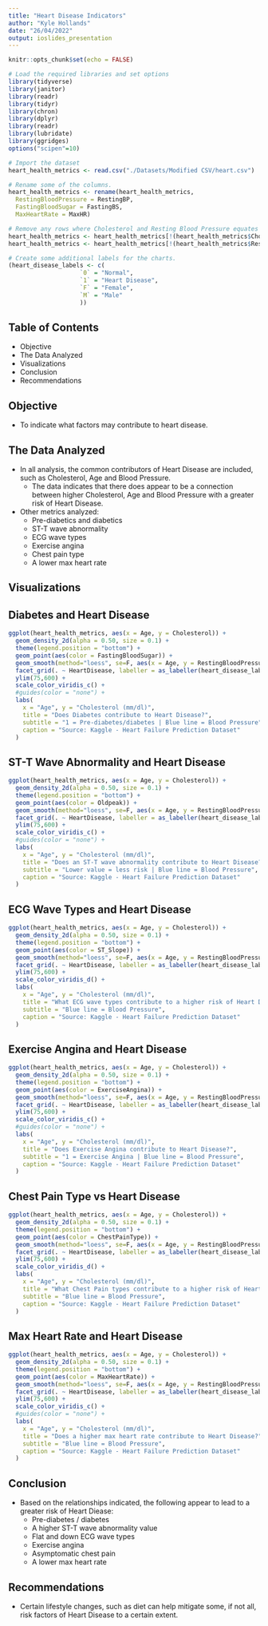 ```yaml
---
title: "Heart Disease Indicators"
author: "Kyle Hollands"
date: "26/04/2022"
output: ioslides_presentation
---
```


```r
knitr::opts_chunk$set(echo = FALSE)
```

```r
# Load the required libraries and set options
library(tidyverse)
library(janitor)
library(readr)
library(tidyr)
library(chron)
library(dplyr)
library(readr)
library(lubridate)
library(ggridges)
options("scipen"=10)

# Import the dataset
heart_health_metrics <- read.csv("./Datasets/Modified CSV/heart.csv")

# Rename some of the columns.
heart_health_metrics <- rename(heart_health_metrics,
  RestingBloodPressure = RestingBP,
  FastingBloodSugar = FastingBS,
  MaxHeartRate = MaxHR)

# Remove any rows where Cholesterol and Resting Blood Pressure equates to 0.
heart_health_metrics <- heart_health_metrics[!(heart_health_metrics$Cholesterol <= 0),]
heart_health_metrics <- heart_health_metrics[!(heart_health_metrics$RestingBloodPressure <= 0),]

# Create some additional labels for the charts.
(heart_disease_labels <- c(
                    `0` = "Normal",
                    `1` = "Heart Disease",
                    `F` = "Female",
                    `M` = "Male"
                    ))
```

## Table of Contents

- Objective
- The Data Analyzed
- Visualizations
- Conclusion
- Recommendations

## Objective

- To indicate what factors may contribute to heart disease.

## The Data Analyzed
- In all analysis, the common contributors of Heart Disease are included, such as Cholesterol, Age and Blood Pressure.
    - The data indicates that there does appear to be a connection between higher Cholesterol, Age and Blood Pressure with a greater risk of Heart Disease.

- Other metrics analyzed:
    - Pre-diabetics and diabetics
    - ST-T wave abnormality
    - ECG wave types
    - Exercise angina
    - Chest pain type
    - A lower max heart rate

## Visualizations

## Diabetes and Heart Disease
```r
ggplot(heart_health_metrics, aes(x = Age, y = Cholesterol)) +
  geom_density_2d(alpha = 0.50, size = 0.1) +
  theme(legend.position = "bottom") +
  geom_point(aes(color = FastingBloodSugar)) +
  geom_smooth(method="loess", se=F, aes(x = Age, y = RestingBloodPressure)) +
  facet_grid(. ~ HeartDisease, labeller = as_labeller(heart_disease_labels)) +
  ylim(75,600) +
  scale_color_viridis_c() +
  #guides(color = "none") +
  labs(
    x = "Age", y = "Cholesterol (mm/dl)",
    title = "Does Diabetes contribute to Heart Disease?",
    subtitle = "1 = Pre-diabetes/diabetes | Blue line = Blood Pressure",
    caption = "Source: Kaggle - Heart Failure Prediction Dataset"
  )
```

## ST-T Wave Abnormality and Heart Disease
```r
ggplot(heart_health_metrics, aes(x = Age, y = Cholesterol)) +
  geom_density_2d(alpha = 0.50, size = 0.1) +
  theme(legend.position = "bottom") +
  geom_point(aes(color = Oldpeak)) +
  geom_smooth(method="loess", se=F, aes(x = Age, y = RestingBloodPressure)) +
  facet_grid(. ~ HeartDisease, labeller = as_labeller(heart_disease_labels)) +
  ylim(75,600) +
  scale_color_viridis_c() +
  #guides(color = "none") +
  labs(
    x = "Age", y = "Cholesterol (mm/dl)",
    title = "Does an ST-T wave abnormality contribute to Heart Disease?",
    subtitle = "Lower value = less risk | Blue line = Blood Pressure",
    caption = "Source: Kaggle - Heart Failure Prediction Dataset"
  )
```

## ECG Wave Types and Heart Disease
```r
ggplot(heart_health_metrics, aes(x = Age, y = Cholesterol)) +
  geom_density_2d(alpha = 0.50, size = 0.1) +
  theme(legend.position = "bottom") +
  geom_point(aes(color = ST_Slope)) +
  geom_smooth(method="loess", se=F, aes(x = Age, y = RestingBloodPressure)) +
  facet_grid(. ~ HeartDisease, labeller = as_labeller(heart_disease_labels)) +
  ylim(75,600) +
  scale_color_viridis_d() +
  labs(
    x = "Age", y = "Cholesterol (mm/dl)",
    title = "What ECG wave types contribute to a higher risk of Heart Disease?",
    subtitle = "Blue line = Blood Pressure",
    caption = "Source: Kaggle - Heart Failure Prediction Dataset"
  )
```

## Exercise Angina and Heart Disease
```r
ggplot(heart_health_metrics, aes(x = Age, y = Cholesterol)) +
  geom_density_2d(alpha = 0.50, size = 0.1) +
  theme(legend.position = "bottom") +
  geom_point(aes(color = ExerciseAngina)) +
  geom_smooth(method="loess", se=F, aes(x = Age, y = RestingBloodPressure)) +
  facet_grid(. ~ HeartDisease, labeller = as_labeller(heart_disease_labels)) +
  ylim(75,600) +
  scale_color_viridis_c() +
  #guides(color = "none") +
  labs(
    x = "Age", y = "Cholesterol (mm/dl)",
    title = "Does Exercise Angina contribute to Heart Disease?",
    subtitle = "1 = Exercise Angina | Blue line = Blood Pressure",
    caption = "Source: Kaggle - Heart Failure Prediction Dataset"
  )
```

## Chest Pain Type vs Heart Disease

```r
ggplot(heart_health_metrics, aes(x = Age, y = Cholesterol)) +
  geom_density_2d(alpha = 0.50, size = 0.1) +
  theme(legend.position = "bottom") +
  geom_point(aes(color = ChestPainType)) +
  geom_smooth(method="loess", se=F, aes(x = Age, y = RestingBloodPressure)) +
  facet_grid(. ~ HeartDisease, labeller = as_labeller(heart_disease_labels)) +
  ylim(75,600) +
  scale_color_viridis_d() +
  labs(
    x = "Age", y = "Cholesterol (mm/dl)",
    title = "What Chest Pain types contribute to a higher risk of Heart Disease?",
    subtitle = "Blue line = Blood Pressure",
    caption = "Source: Kaggle - Heart Failure Prediction Dataset"
  )
```


## Max Heart Rate and Heart Disease
```r
ggplot(heart_health_metrics, aes(x = Age, y = Cholesterol)) +
  geom_density_2d(alpha = 0.50, size = 0.1) +
  theme(legend.position = "bottom") +
  geom_point(aes(color = MaxHeartRate)) +
  geom_smooth(method="loess", se=F, aes(x = Age, y = RestingBloodPressure)) +
  facet_grid(. ~ HeartDisease, labeller = as_labeller(heart_disease_labels)) +
  ylim(75,600) +
  scale_color_viridis_c() +
  #guides(color = "none") +
  labs(
    x = "Age", y = "Cholesterol (mm/dl)",
    title = "Does a higher max heart rate contribute to Heart Disease?",
    subtitle = "Blue line = Blood Pressure",
    caption = "Source: Kaggle - Heart Failure Prediction Dataset"
  )
```

## Conclusion
- Based on the relationships indicated, the following appear to lead to a greater risk of Heart Diease:
    - Pre-diabetes / diabetes
    - A higher ST-T wave abnormality value
    - Flat and down ECG wave types
    - Exercise angina
    - Asymptomatic chest pain
    - A lower max heart rate

## Recommendations
- Certain lifestyle changes, such as diet can help mitigate some, if not all, risk factors of Heart Disease to a 
certain extent.